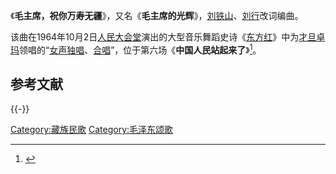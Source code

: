 {{about|由[[才旦卓玛|才旦卓玛]]原唱的歌曲《毛主席，祝你万寿无疆》|歌曲《祝福毛主席万寿无疆》|祝福毛主席万寿无疆}}
《'''毛主席，祝你万寿无疆'''》，又名《'''毛主席的光辉'''》，[[刘铁山|刘铁山]]、[[刘行|刘行]]改词编曲。

该曲在1964年10月2日[[人民大会堂|人民大会堂]]演出的大型音乐舞蹈史诗《[[东方红_(音乐舞蹈史诗)|东方红]]》中为[[才旦卓玛|才旦卓玛]]领唱的“[[女声独唱|女声独唱]]、[[合唱|合唱]]”，位于第六场《'''中国人民站起来了'''》<ref name="wyzxsx.com">{{Cite web|url=http://www.wyzxsx.com/Article/Class12/200902/69889.html |title=大型音乐舞蹈史诗《东方红》歌词和朗诵词 |accessdate=2011-05-08 |date=2009-02-14 |format= |publisher=乌有之乡 |language=zh-hans |deadurl=yes |archiveurl=https://web.archive.org/web/20090903035839/http://www.wyzxsx.com/Article/Class12/200902/69889.html |archivedate=2009-09-03 }}</ref>。

== 参考文献 ==
{{Reflist}}
{{song-stub}}
{{-}}
{{大型音乐舞蹈史诗《东方红》歌曲|cat|M}}

[[Category:藏族民歌|Category:藏族民歌]]
[[Category:毛泽东颂歌|Category:毛泽东颂歌]]